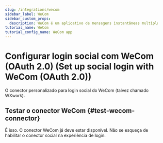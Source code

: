 ```yaml
---
slug: /integrations/wecom
sidebar_label: WeCom
sidebar_custom_props:
  description: WeCom é um aplicativo de mensagens instantâneas multiplataforma para equipes. É a versão empresarial do WeChat.
tutorial_name: WeCom
tutorial_config_name: WeCom app
---
```




# Configurar login social com WeCom (OAuth 2.0) (Set up social login with WeCom (OAuth 2.0))

O conector personalizado para login social do WeCom (talvez chamado WXwork).

<GuideTip />

<Integration />

## Testar o conector WeCom \{#test-wecom-connector}

É isso. O conector WeCom já deve estar disponível. Não se esqueça de <MainSiteUrl href="/connectors/social-connectors#enable-social-sign-in">habilitar o conector social na experiência de login</MainSiteUrl>.
